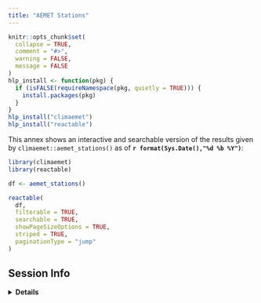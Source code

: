 ---
title: "AEMET Stations"
---

```{r knitropts, include=FALSE}
knitr::opts_chunk$set(
  collapse = TRUE,
  comment = "#>",
  warning = FALSE,
  message = FALSE
)
hlp_install <- function(pkg) {
  if (isFALSE(requireNamespace(pkg, quietly = TRUE))) {
    install.packages(pkg)
  }
}
hlp_install("climaemet")
hlp_install("reactable")

```

This annex shows an interactive and searchable version of the results given by
`climaemet::aemet_stations()` as of **`r format(Sys.Date(),"%d %b %Y")`**:


```{r stations, echo=FALSE}
library(climaemet)
library(reactable)

df <- aemet_stations()

reactable(
  df,
  filterable = TRUE,
  searchable = TRUE,
  showPageSizeOptions = TRUE,
  striped = TRUE,
  paginationType = "jump"
)


```


## Session Info

<details>
  <summary><strong>Details</strong></summary>
```{r session_info, echo=FALSE}
sessionInfo()
```
</details>